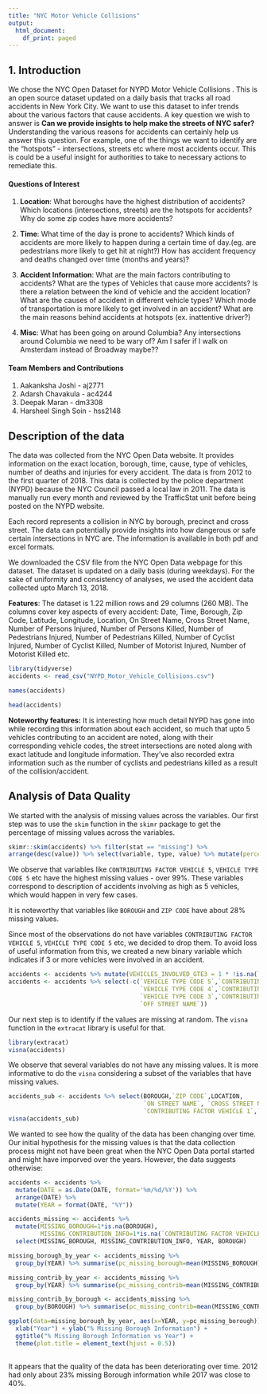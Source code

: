 ```yaml
---
title: "NYC Motor Vehicle Collisions"
output:
  html_document:
    df_print: paged
---
```


## 1. Introduction

We chose the NYC Open Dataset for NYPD Motor Vehicle Collisions . This is an open source dataset updated on a daily basis that tracks all road accidents in New York City. We want to use this dataset to infer trends about the various factors that cause accidents. A key question we wish to answer is **Can we provide insights to help make the streets of NYC safer?** Understanding the various reasons for accidents can certainly help us answer this question. For example, one of the things we want to identify are the “hotspots” - intersections, streets etc where most accidents occur. This is could be a useful insight for authorities to take to necessary actions to remediate this.

#### Questions of Interest

1. **Location**: What boroughs have the highest distribution of accidents? Which locations (intersections, streets) are the hotspots for accidents? Why do some zip codes have more accidents?

2. **Time**: What time of the day is prone to accidents? Which kinds of accidents are more likely to happen during a certain time of day.(eg. are pedestrians more likely to get hit at night?) How has accident frequency and deaths changed over time (months and years)? 

3. **Accident Information**:  What are the main factors contributing to accidents? What are the types of Vehicles that cause more accidents? Is there a relation between the kind of vehicle and the accident location? What are the causes of accident in different vehicle types? Which mode of transportation is more likely to get involved in an accident? What are the main reasons behind accidents at hotspots (ex. inattentive driver?)

4. **Misc**: What has been going on around Columbia? Any intersections around Columbia we need to be wary of? Am I safer if I walk on Amsterdam instead of Broadway maybe?? 


#### Team Members and Contributions

1. Aakanksha Joshi - aj2771
2. Adarsh Chavakula - ac4244
3. Deepak Maran - dm3308
4. Harsheel Singh Soin - hss2148

## Description of the data

The data was collected from the NYC Open Data website. It provides information on the exact location, borough, time, cause, type of vehicles, number of deaths and injuries for every accident. The data is from 2012 to the first quarter of 2018. This data is collected by the police department (NYPD) because the NYC Council passed a local law in 2011. The data is manually run every month and reviewed by the TrafficStat unit before being posted on the NYPD website. 

Each record represents a collision in NYC by borough, precinct and cross street. The data can potentially provide insights into how dangerous or safe certain intersections in NYC are. The information is available in both pdf and excel formats. 

We downloaded the CSV file from the NYC Open Data webpage for this dataset. The dataset is updated on a daily basis (during weekdays). For the sake of uniformity and consistency of analyses, we used the accident data collected upto March 13, 2018. 

**Features**: The dataset is 1.22 million rows and 29 columns (260 MB). The columns cover key aspects of every accident: Date, Time, Borough, Zip Code, Latitude, Longitude, Location, On Street Name, Cross Street Name, Number of Persons Injured, Number of Persons Killed, Number of Pedestrians Injured, Number of Pedestrians Killed, Number of Cyclist Injured, Number of Cyclist Killed, Number of Motorist Injured, Number of Motorist Killed etc. 

```r
library(tidyverse)
accidents <- read_csv("NYPD_Motor_Vehicle_Collisions.csv")
```

```r
names(accidents)
```

```r
head(accidents)
```

**Noteworthy features:** It is interesting how much detail NYPD has gone into while recording this information about each accident, so much that upto 5 vehicles contributing to an accident are noted, along with their corresponding vehicle codes, the street intersections are noted along with exact latitude and longitude information. They’ve also recorded extra information such as the number of cyclists and pedestrians killed as a result of the collision/accident. 

## Analysis of Data Quality 

We started with the analysis of missing values across the variables. Our first step was to use the `skim` function in the `skimr` package to get the percentage of missing values across the variables. 

```r
skimr::skim(accidents) %>% filter(stat == "missing") %>%
arrange(desc(value)) %>% select(variable, type, value) %>% mutate(percent = value/nrow(accidents))
```

We observe that variables like `CONTRIBUTING FACTOR VEHICLE 5`, `VEHICLE TYPE CODE 5` etc have the highest missing values - over 99%. These variables correspond to description of accidents involving as high as 5 vehicles, which would happen in very few cases. 

It is noteworthy that variables like `BOROUGH` and `ZIP CODE` have about 28% missing values. 

Since most of the observations do not have variables `CONTRIBUTING FACTOR VEHICLE 5`, `VEHICLE TYPE CODE 5` etc, we decided to drop them. To avoid loss of useful information from this, we created a new binary variable which indicates if 3 or more vehicles were involved in an accident.

```r
accidents <- accidents %>% mutate(VEHICLES_INVOLVED_GTE3 = 1 * !is.na(`CONTRIBUTING FACTOR VEHICLE 3`))
accidents <- accidents %>% select(-c(`VEHICLE TYPE CODE 5`,`CONTRIBUTING FACTOR VEHICLE 5`,
                                     `VEHICLE TYPE CODE 4`,`CONTRIBUTING FACTOR VEHICLE 4`,
                                     `VEHICLE TYPE CODE 3`,`CONTRIBUTING FACTOR VEHICLE 3`,
                                     `OFF STREET NAME`))

```

Our next step is to identify if the values are missing at random. The `visna` function in the `extracat` library is useful for that.

```r
library(extracat)
visna(accidents)
```

We observe that several variables do not have any missing values. It is more informative to do the `visna` considering a subset of the variables that have missing values.

```r
accidents_sub <- accidents %>% select(BOROUGH,`ZIP CODE`,LOCATION,
                                      `ON STREET NAME`, `CROSS STREET NAME`, 
                                      `CONTRIBUTING FACTOR VEHICLE 1`,`VEHICLE TYPE CODE 1`)
visna(accidents_sub)
```

We wanted to see how the quality of the data has been changing over time. Our initial hypothesis for the missing values is that the data collection process might not have been great when the NYC Open Data portal started and might have imporved over the years. However, the data suggests otherwise:

```r
accidents <- accidents %>% 
  mutate(DATE = as.Date(DATE, format='%m/%d/%Y')) %>% 
  arrange(DATE) %>% 
  mutate(YEAR = format(DATE, "%Y"))

accidents_missing <- accidents %>% 
  mutate(MISSING_BOROUGH=1*is.na(BOROUGH), 
         MISSING_CONTRIBUTION_INFO=1*is.na(`CONTRIBUTING FACTOR VEHICLE 1`)) %>%
  select(MISSING_BOROUGH, MISSING_CONTRIBUTION_INFO, YEAR, BOROUGH)

missing_borough_by_year <- accidents_missing %>%
  group_by(YEAR) %>% summarise(pc_missing_borough=mean(MISSING_BOROUGH))

missing_contrib_by_year <- accidents_missing %>%
  group_by(YEAR) %>% summarise(pc_missing_contrib=mean(MISSING_CONTRIBUTION_INFO))

missing_contrib_by_borough <- accidents_missing %>%
  group_by(BOROUGH) %>% summarise(pc_missing_contrib=mean(MISSING_CONTRIBUTION_INFO))
```

```r
ggplot(data=missing_borough_by_year, aes(x=YEAR, y=pc_missing_borough)) + geom_col(fill="lightblue", color="black") +
  xlab("Year") + ylab("% Missing Borough Information") +
  ggtitle("% Missing Borough Information vs Year") +
  theme(plot.title = element_text(hjust = 0.5))
  
```

It appears that the quality of the data has been deteriorating over time. 2012 had only about 23% missing Borough information while 2017 was close to 40%.